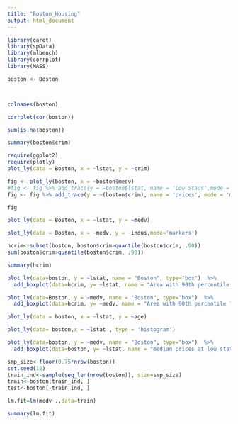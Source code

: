 ---
title: "Boston_Housing"
output: html_document
---
```{r}
library(caret)
library(spData)
library(mlbench)
library(corrplot)
library(MASS)
```


```{r}
boston <- Boston



colnames(boston)

```


```{r}
corrplot(cor(boston))

```

```{r}
sum(is.na(boston))
```

```{r}
summary(boston$crim)

```


```{r}

require(ggplot2)
require(plotly)
plot_ly(data = Boston, x = ~lstat, y = ~crim)

```

```{r}
fig <- plot_ly(boston, x = ~boston$medv) 
#fig <- fig %>% add_trace(y = ~boston$lstat, name = 'Low Staus',mode = 'markers') 
fig <- fig %>% add_trace(y = ~(boston$crim), name = 'prices', mode = 'markers') 

fig

```

```{r}
plot_ly(data = Boston, x = ~lstat, y = ~medv)

```
```{r}
plot_ly(data = Boston, x = ~medv, y = ~indus,mode='markers')

```
```{r}
hcrim<-subset(boston, boston$crim>quantile(boston$crim, .90))
sum(boston$crim>quantile(boston$crim, .90))


```
```{r}
summary(hcrim)

```
```{r}
plot_ly(data=boston, y = ~lstat, name = "Boston", type="box")  %>%
  add_boxplot(data=hcrim, y= ~lstat, name = "Area with 90th percentile crime rate", type="box")

```
```{r}

plot_ly(data=Boston, y = ~medv, name = "Boston", type="box")  %>%
  add_boxplot(data=hcrim, y= ~medv, name = "Area with 90th percentile lstat", type="box")

```
```{r}

plot_ly(data = boston, x = ~lstat, y = ~age)


```

```{r}
plot_ly(data= boston,x = ~lstat , type = 'histogram')

```

```{r}

plot_ly(data=boston, y = ~medv, name = "Boston", type="box")  %>%
  add_boxplot(data=boston, y= ~lstat, name = "median prices at low status counties", type="box")


```
```{r}
smp_size<-floor(0.75*nrow(boston))
set.seed(12)
train_ind<-sample(seq_len(nrow(boston)), size=smp_size)
train<-boston[train_ind, ]
test<-boston[-train_ind, ]

```


```{r}
lm.fit=lm(medv~.,data=train)

summary(lm.fit)

```
